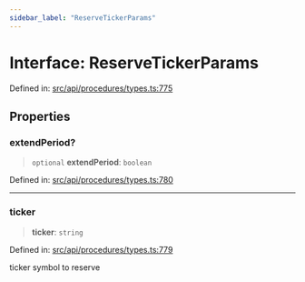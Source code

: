 ```yaml
---
sidebar_label: "ReserveTickerParams"
---
```


# Interface: ReserveTickerParams

Defined in: [src/api/procedures/types.ts:775](https://github.com/PolymeshAssociation/polymesh-sdk/blob/bee6a2fe7a8ce5db42a6982e793782182cde2153/src/api/procedures/types.ts#L775)

## Properties

### extendPeriod?

> `optional` **extendPeriod**: `boolean`

Defined in: [src/api/procedures/types.ts:780](https://github.com/PolymeshAssociation/polymesh-sdk/blob/bee6a2fe7a8ce5db42a6982e793782182cde2153/src/api/procedures/types.ts#L780)

***

### ticker

> **ticker**: `string`

Defined in: [src/api/procedures/types.ts:779](https://github.com/PolymeshAssociation/polymesh-sdk/blob/bee6a2fe7a8ce5db42a6982e793782182cde2153/src/api/procedures/types.ts#L779)

ticker symbol to reserve
